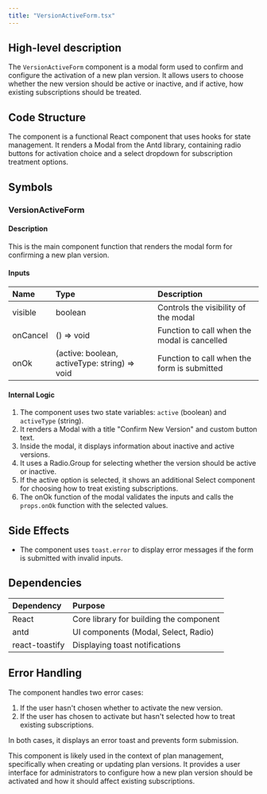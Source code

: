 ```yaml
---
title: "VersionActiveForm.tsx"
---
```


## High-level description
The `VersionActiveForm` component is a modal form used to confirm and configure the activation of a new plan version. It allows users to choose whether the new version should be active or inactive, and if active, how existing subscriptions should be treated.

## Code Structure
The component is a functional React component that uses hooks for state management. It renders a Modal from the Antd library, containing radio buttons for activation choice and a select dropdown for subscription treatment options.

## Symbols

### VersionActiveForm
#### Description
This is the main component function that renders the modal form for confirming a new plan version.

#### Inputs
| Name | Type | Description |
|:-----|:-----|:------------|
| visible | boolean | Controls the visibility of the modal |
| onCancel | () =&gt; void | Function to call when the modal is cancelled |
| onOk | (active: boolean, activeType: string) =&gt; void | Function to call when the form is submitted |

#### Internal Logic
1. The component uses two state variables: `active` (boolean) and `activeType` (string).
2. It renders a Modal with a title "Confirm New Version" and custom button text.
3. Inside the modal, it displays information about inactive and active versions.
4. It uses a Radio.Group for selecting whether the version should be active or inactive.
5. If the active option is selected, it shows an additional Select component for choosing how to treat existing subscriptions.
6. The onOk function of the modal validates the inputs and calls the `props.onOk` function with the selected values.

## Side Effects
- The component uses `toast.error` to display error messages if the form is submitted with invalid inputs.

## Dependencies
| Dependency | Purpose |
|:-----------|:--------|
| React | Core library for building the component |
| antd | UI components (Modal, Select, Radio) |
| react-toastify | Displaying toast notifications |

## Error Handling
The component handles two error cases:
1. If the user hasn't chosen whether to activate the new version.
2. If the user has chosen to activate but hasn't selected how to treat existing subscriptions.

In both cases, it displays an error toast and prevents form submission.

This component is likely used in the context of plan management, specifically when creating or updating plan versions. It provides a user interface for administrators to configure how a new plan version should be activated and how it should affect existing subscriptions.